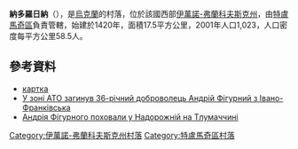 {{coord|48|52|59|N|24|56|34|E|scale:30000|display=title}}

'''納多羅日納'''（{{lang-uk|Надорожна}}），是[[烏克蘭|烏克蘭]]的村落，位於該國西部[[伊萬諾-弗蘭科夫斯克州|伊萬諾-弗蘭科夫斯克州]]，由[[特盧馬奇區|特盧馬奇區]]負責管轄，始建於1420年，面積17.5平方公里，2001年人口1,023，人口密度每平方公里58.5人。

==參考資料==
*[http://gska2.rada.gov.ua/pls/z7502/A005?rdat1=12.06.2009&rf7571=14388 картка]{{dead link|date=2018年4月 |bot=InternetArchiveBot |fix-attempted=yes }}
*[http://vikna.if.ua/news/category/if/2015/11/25/44853/view У зоні АТО загинув 36-річний доброволець Андрій Фігурний з Івано-Франківська] {{Wayback|url=http://vikna.if.ua/news/category/if/2015/11/25/44853/view |date=20170112095914 }}
*[http://www.galychyna.if.ua/news-ivano-frankivsk/detail/andrija-figurnogo-pokhovali-u-nadorozhnii-na-tlumachchini/ Андрія Фігурного поховали у Надорожній на Тлумаччині] {{Wayback|url=http://www.galychyna.if.ua/news-ivano-frankivsk/detail/andrija-figurnogo-pokhovali-u-nadorozhnii-na-tlumachchini/ |date=20160306133111 }}

{{DEFAULTSORT:Надорожна}}
[[Category:伊萬諾-弗蘭科夫斯克州村落|Category:伊萬諾-弗蘭科夫斯克州村落]]
[[Category:特盧馬奇區村落|Category:特盧馬奇區村落]]


{{IvanoFrankivsk-geo-stub}}